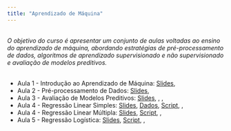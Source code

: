 ```yaml
---
title: "Aprendizado de Máquina"
---
```


<br>
<i>O objetivo do curso é apresentar um conjunto de aulas voltadas ao ensino do aprendizado de máquina, abordando estratégias de pré-processamento de dados, algoritmos de aprendizado supervisionado e não supervisionado e avaliação de modelos preditivos.</i> 
<br>
<br> 

+ Aula 1 - Introdução ao Aprendizado de Máquina: [Slides](https://drive.google.com/file/d/1waxNlyI5mn_ewYl4j-7vzkWh2gy5jGmR/view?usp=sharing), [<i class="fab fa-youtube"></i>](https://www.youtube.com/watch?v=jynXL5YnI40&list=PLDoqBsM6cBJbHnTpz9T1itfHaxQdhx7b1&index=2&t=1s)
+ Aula 2 - Pré-processamento de Dados: [Slides](https://drive.google.com/file/d/1DgAs7P2bosNx7HFkxPxeX3c1ZhQpJExU/view?usp=sharing), [<i class="fab fa-youtube"></i>](https://www.youtube.com/watch?v=jF00Tpf4OJM&list=PLDoqBsM6cBJbHnTpz9T1itfHaxQdhx7b1&index=2)
+ Aula 3 - Avaliação de Modelos Preditivos: [Slides](https://drive.google.com/file/d/1clZnbuLW7EGoTKGyBPAo1y-7A4rxwwYx/view?usp=sharing), [<i class="fab fa-youtube"></i>](https://www.youtube.com/watch?v=51XH-uT_lU0&list=PLDoqBsM6cBJbHnTpz9T1itfHaxQdhx7b1&index=3), [<i class="fab fa-youtube"></i>](https://www.youtube.com/watch?v=jLxW_vN8wn8&list=PLDoqBsM6cBJbHnTpz9T1itfHaxQdhx7b1&index=4), [<i class="fab fa-youtube"></i>](https://www.youtube.com/watch?v=bpmGU65MbZg&list=PLDoqBsM6cBJbHnTpz9T1itfHaxQdhx7b1&index=5)
+ Aula 4 - Regressão Linear Simples: [Slides](https://drive.google.com/file/d/1_3zOb9AVppgsd_OiG99QUBaqpAQgcy2-/view?usp=sharing), [Dados](https://drive.google.com/file/d/1W6oamiXqbtCjimMvN8yGAtVRd_jpu15t/view?usp=sharing), [Script](https://drive.google.com/file/d/1ZPiwm4urqEYM1Jcscb_Q4s1xbcr6ncpV/view?usp=sharing), [<i class="fab fa-youtube"></i>](https://www.youtube.com/watch?v=f_BkhOG4Ofg&list=PLDoqBsM6cBJbHnTpz9T1itfHaxQdhx7b1&index=3), [<i class="fab fa-youtube"></i>](https://www.youtube.com/watch?v=VT6vtrZGRDo&list=PLDoqBsM6cBJbHnTpz9T1itfHaxQdhx7b1&index=7)
+ Aula 4 - Regressão Linear Múltipla: [Slides](https://drive.google.com/file/d/1YBHqNcKsCa34HlcsYulTJSUrl-C1QyxD/view?usp=sharing), [Script](https://drive.google.com/file/d/1IZyNAiJOVXYGCF0Acpz5BoZizX1wk3_-/view?usp=sharing), [<i class="fab fa-youtube"></i>](https://www.youtube.com/watch?v=ebUxLW9BEEE), [<i class="fab fa-youtube"></i>](https://www.youtube.com/watch?v=ZeO8wMaA9mc)
+ Aula 5 - Regressão Logística: [Slides](https://drive.google.com/file/d/1_rvI4AmaUof399Ged16vKz4skG-6UrMr/view?usp=sharing), [Script](https://drive.google.com/file/d/1rObjLiFcu90YOkeFIJgTy8vrAxcTsOTE/view?usp=sharing), [<i class="fab fa-youtube"></i>](https://www.youtube.com/watch?v=PDXGgCE8pLQ&feature=youtu.be), [<i class="fab fa-youtube"></i>](https://www.youtube.com/watch?v=0JLvxLbRMFM)